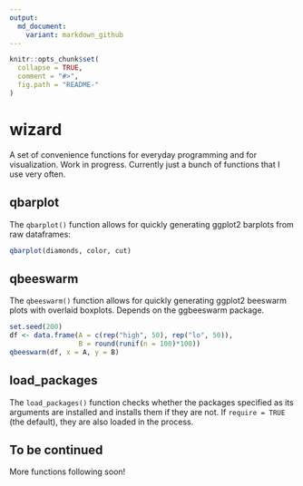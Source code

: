 ```yaml
---
output:
  md_document:
    variant: markdown_github
---
```


<!-- README.md is generated from README.Rmd. Please edit that file -->

```r
knitr::opts_chunk$set(
  collapse = TRUE,
  comment = "#>",
  fig.path = "README-"
)
```

# wizard

A set of convenience functions for everyday programming and for visualization. Work in progress. Currently just a bunch of functions that I use very often.

## qbarplot

The `qbarplot()` function allows for quickly generating ggplot2 barplots from raw dataframes:

```r

qbarplot(diamonds, color, cut)

```


## qbeeswarm

The `qbeeswarm()` function allows for quickly generating ggplot2 beeswarm plots with overlaid boxplots. Depends on the ggbeeswarm package.

```r

set.seed(200)
df <- data.frame(A = c(rep("high", 50), rep("lo", 50)),
                 B = round(runif(n = 100)*100))
qbeeswarm(df, x = A, y = B)

```


## load_packages

The `load_packages()` function checks whether the packages specified as its arguments are installed and installs them if they are not. If `require = TRUE` (the default), they are also loaded in the process.


## To be continued

More functions following soon!
